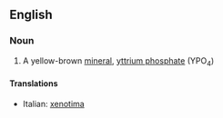 ==English==

===Noun===
{{wikipedia}}
{{en-noun|-}}

#{{mineralogy}} A yellow-brown [[mineral]], [[yttrium phosphate]] (YPO<sub>4</sub>)

====Translations====
{{top}}
*Italian: [[xenotima]] {{f}}
{{mid}}

{{bottom}}